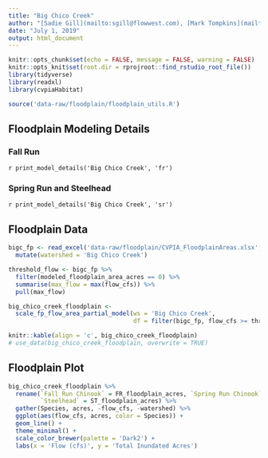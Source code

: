 ```yaml
---
title: "Big Chico Creek"
author: "[Sadie Gill](mailto:sgill@flowwest.com), [Mark Tompkins](mailto:mtompkins@flowwest.com)"
date: "July 1, 2019"
output: html_document
---
```


```r
knitr::opts_chunk$set(echo = FALSE, message = FALSE, warning = FALSE)
knitr::opts_knit$set(root.dir = rprojroot::find_rstudio_root_file())
library(tidyverse)
library(readxl)
library(cvpiaHabitat)
```

```r
source('data-raw/floodplain/floodplain_utils.R')
```

## Floodplain Modeling Details

### Fall Run
`r print_model_details('Big Chico Creek', 'fr')`

### Spring Run and Steelhead
`r print_model_details('Big Chico Creek', 'sr')`

## Floodplain Data

```r
bigc_fp <- read_excel('data-raw/floodplain/CVPIA_FloodplainAreas.xlsx', sheet = 'BigChicoCreek') %>%
  mutate(watershed = 'Big Chico Creek')

threshold_flow <- bigc_fp %>% 
  filter(modeled_floodplain_area_acres == 0) %>% 
  summarise(max_flow = max(flow_cfs)) %>% 
  pull(max_flow)

big_chico_creek_floodplain <- 
  scale_fp_flow_area_partial_model(ws = 'Big Chico Creek', 
                                   df = filter(bigc_fp, flow_cfs >= threshold_flow))

knitr::kable(align = 'c', big_chico_creek_floodplain) 
# use_data(big_chico_creek_floodplain, overwrite = TRUE)
```

## Floodplain Plot
```r
big_chico_creek_floodplain %>% 
  rename(`Fall Run Chinook` = FR_floodplain_acres, `Spring Run Chinook` = SR_floodplain_acres, 
         `Steelhead` = ST_floodplain_acres) %>% 
  gather(Species, acres, -flow_cfs, -watershed) %>% 
  ggplot(aes(flow_cfs, acres, color = Species)) +
  geom_line() +
  theme_minimal() +
  scale_color_brewer(palette = 'Dark2') +
  labs(x = 'Flow (cfs)', y = 'Total Inundated Acres')
```
